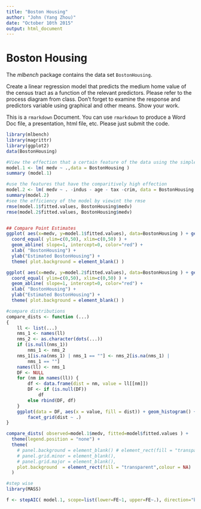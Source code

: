 ```yaml
---
title: "Boston Housing"
author: "John (Yang Zhou)"
date: "October 10th 2015"
output: html_document
---
```


# Boston Housing

The *mlbench* package contains the data set `BostonHousing`. 

Create a linear regression model that predicts the medium home value of the census tract as a function of the relevant predictors. Please refer to the process diagram from class. Don't forget to examine the response and predictors variable using graphical and other means.  Show your work.

This is a `rmarkdown` Document. You can use `rmarkdown` to produce a Word Doc
file, a presentation, html file, etc. Please just submit the code.

```r
library(mlbench)
library(magrittr)
library(ggplot2)
data(BostonHousing)
```


```r
#View the effection that a certain feature of the data using the simple linear model
model.1 <- lm( medv ~ .,data = BostonHousing )
summary (model.1)

#use the features that have the comparitively high effection
model.2 <- lm( medv ~ . -indus - age - tax -crim, data = BostonHousing )
summary(model.2)
#see the efficiency of the model by viewint the rmse 
rmse(model.1$fitted.values, BostonHousing$medv)
rmse(model.2$fitted.values, BostonHousing$medv)


## Compare Point Estimates
ggplot( aes(x=medv, y=model.1$fitted.values), data=BostonHousing ) + geom_point() +
  coord_equal( ylim=c(0,50), xlim=c(0,50) ) + 
  geom_abline( slope=1, intercept=0, color="red") +
  xlab( "BostonHousing") + 
  ylab("Estimated BostonHousing") + 
  theme( plot.background = element_blank() )

ggplot( aes(x=medv, y=model.2$fitted.values), data=BostonHousing ) + geom_point() +
  coord_equal( ylim=c(0,50), xlim=c(0,50) ) + 
  geom_abline( slope=1, intercept=0, color="red") +
  xlab( "BostonHousing") + 
  ylab("Estimated BostonHousing") + 
  theme( plot.background = element_blank() )

#compare distributions 
compare_dists <- function (...) 
{
    ll <- list(...)
    nms_1 <- names(ll)
    nms_2 <- as.character(dots(...))
    if (is.null(nms_1)) 
        nms_1 <- nms_2
    nms_1[is.na(nms_1) | nms_1 == ""] <- nms_2[is.na(nms_1) | 
        nms_1 == ""]
    names(ll) <- nms_1
    DF <- NULL
    for (nm in names(ll)) {
        df <- data.frame(dist = nm, value = ll[[nm]])
        DF <- if (is.null(DF)) 
            df
        else rbind(DF, df)
    }
    ggplot(data = DF, aes(x = value, fill = dist)) + geom_histogram() + 
        facet_grid(dist ~ .)
}

compare_dists( observed=model.1$medv, fitted=model$fitted.values ) +
  theme(legend.position = "none") +
  theme(
    # panel.background = element_blank() # element_rect(fill = "transparent",colour = NA)#, # or element_blank()
    # panel.grid.minor = element_blank(), 
    # panel.grid.major = element_blank(),
    plot.background  = element_rect(fill = "transparent",colour = NA)
  )

#step wise
library(MASS)

f <- stepAIC( model.1, scope=list(lower=FE~1, upper=FE~.), direction="backward" ) 
```












